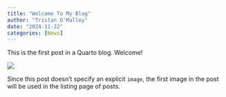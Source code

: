 ```yaml
---
title: "Welcome To My Blog"
author: "Tristan O'Malley"
date: "2024-11-22"
categories: [News]
---
```


This is the first post in a Quarto blog. Welcome!

![](thumbnail.jpg)

Since this post doesn't specify an explicit `image`, the first image in the post will be used in the listing page of posts.
